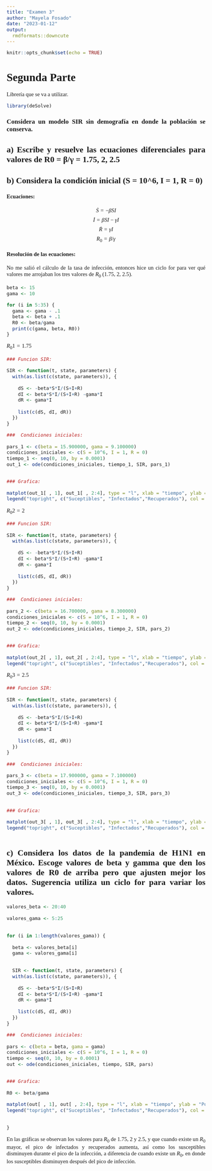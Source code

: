 ---
title: "Examen 3"
author: "Mayela Fosado"
date: "2023-01-12"
output: 
  rmdformats::downcute
---

```{=html}
<style type="text/css">
  body{
    font-family: Century Gothic;
  font-size: 11pt;

}
</style>

<div style="text-align: justify">
```

```{r setup, include=FALSE}
knitr::opts_chunk$set(echo = TRUE)

```

# Segunda Parte

Librería que se va a utilizar.

```{r}
library(deSolve)
```


### Considera un modelo SIR sin demografía en donde la población se conserva.


## a)  Escribe y resuelve las ecuaciones diferenciales para valores de R0 = β/γ = 1.75, 2, 2.5



## b)  Considera la condición inicial (S = 10^6, I = 1, R = 0)

#### Ecuaciones: 

$$\dot S=-\beta SI$$
$$\dot I=\beta SI - \gamma I$$
$$\dot R=\gamma I$$
$$ R_0 = \beta / \gamma$$


#### Resolución de las ecuaciones:


No me salió el cálculo de la tasa de infección, entonces hice un ciclo for para ver qué valores me arrojaban los tres valores de $R_0$ (1.75, 2, 2.5).

```{r}

beta <- 15
gama <- 10

for (i in 5:35) {
  gama <- gama - .1
  beta <- beta + .1
  R0 <- beta/gama
  print(c(gama, beta, R0))
}

```


$R_0 1 = 1.75$

```{r}

### Funcion SIR:

SIR <- function(t, state, parameters) {
  with(as.list(c(state, parameters)), { 
  
    dS <- -beta*S*I/(S+I+R) 
    dI <- beta*S*I/(S+I+R) -gama*I
    dR <- gama*I 
  
    list(c(dS, dI, dR))
  })
}

###  Condiciones iniciales:

pars_1 <- c(beta = 15.900000, gama = 9.100000)  
condiciones_iniciales <- c(S = 10^6, I = 1, R = 0)
tiempo_1 <- seq(0, 10, by = 0.0001)
out_1 <- ode(condiciones_iniciales, tiempo_1, SIR, pars_1)


### Grafica:

matplot(out_1[ , 1], out_1[ , 2:4], type = "l", xlab = "tiempo", ylab = "Población", main = "Influenza H1N1 en México", lwd = 2)
legend("topright", c("Suceptibles", "Infectados","Recuperados"), col = 1:4, lty = 1:4, cex = 0.5)

```



$R_0 2 = 2$

```{r}

### Funcion SIR:

SIR <- function(t, state, parameters) {
  with(as.list(c(state, parameters)), { 
  
    dS <- -beta*S*I/(S+I+R) 
    dI <- beta*S*I/(S+I+R) -gama*I
    dR <- gama*I 
  
    list(c(dS, dI, dR))
  })
}

###  Condiciones iniciales:

pars_2 <- c(beta = 16.700000, gama = 8.300000)  
condiciones_iniciales <- c(S = 10^6, I = 1, R = 0)
tiempo_2 <- seq(0, 10, by = 0.0001)
out_2 <- ode(condiciones_iniciales, tiempo_2, SIR, pars_2)


### Grafica:

matplot(out_2[ , 1], out_2[ , 2:4], type = "l", xlab = "tiempo", ylab = "Población", main = "Influenza H1N1 en México", lwd = 2)
legend("topright", c("Suceptibles", "Infectados","Recuperados"), col = 1:4, lty = 1:4, cex = 0.5)

```


$R_0 3 = 2.5$

```{r}

### Funcion SIR:

SIR <- function(t, state, parameters) {
  with(as.list(c(state, parameters)), { 
  
    dS <- -beta*S*I/(S+I+R) 
    dI <- beta*S*I/(S+I+R) -gama*I
    dR <- gama*I 
  
    list(c(dS, dI, dR))
  })
}

###  Condiciones iniciales:

pars_3 <- c(beta = 17.900000, gama = 7.100000)  
condiciones_iniciales <- c(S = 10^6, I = 1, R = 0)
tiempo_3 <- seq(0, 10, by = 0.0001)
out_3 <- ode(condiciones_iniciales, tiempo_3, SIR, pars_3)


### Grafica:

matplot(out_3[ , 1], out_3[ , 2:4], type = "l", xlab = "tiempo", ylab = "Población", main = "Influenza H1N1 en México", lwd = 2)
legend("topright", c("Suceptibles", "Infectados","Recuperados"), col = 1:4, lty = 1:4, cex = 0.5)



```


## c) Considera los datos de la pandemia de H1N1 en México. Escoge valores de beta y gamma que den los valores de R0 de arriba pero que ajusten mejor los datos. Sugerencia utiliza un ciclo for para variar los valores.

```{r}

valores_beta <- 20:40 

valores_gama <- 5:25


for (i in 1:length(valores_gama)) {
  
  beta <- valores_beta[i]
  gama <- valores_gama[i]
  

  SIR <- function(t, state, parameters) {
  with(as.list(c(state, parameters)), { 
  
    dS <- -beta*S*I/(S+I+R) 
    dI <- beta*S*I/(S+I+R) -gama*I
    dR <- gama*I 
  
    list(c(dS, dI, dR))
  })
}

###  Condiciones iniciales:

pars <- c(beta = beta, gama = gama)  
condiciones_iniciales <- c(S = 10^6, I = 1, R = 0)
tiempo <- seq(0, 10, by = 0.0001)
out <- ode(condiciones_iniciales, tiempo, SIR, pars)


### Grafica:

R0 <- beta/gama

matplot(out[ , 1], out[ , 2:4], type = "l", xlab = "tiempo", ylab = "Población", main = paste("Influenza H1N1 en México con R0 =", R0), lwd = 2)
legend("topright", c("Suceptibles", "Infectados","Recuperados"), col = 1:4, lty = 1:4, cex = 0.5)
  

}
```

En las gráficas se observan los valores para $R_0$ de 1.75, 2 y 2.5, y que cuando existe un $R_0$ mayor, el pico de infectados y recuperados aumenta, así como los susceptibles disminuyen durante el pico de la infección, a diferencia de cuando existe un $R_0$, en donde los susceptibles disminuyen después del pico de infección.
